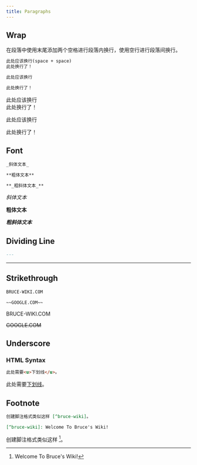 ```yaml
---
title: Paragraphs
---
```


## Wrap

在段落中使用末尾添加两个空格进行段落内换行，使用空行进行段落间换行。

```markdown
此处应该换行(space + space)
此处换行了！

此处应该换行

此处换行了！
```

此处应该换行  
此处换行了！

此处应该换行

此处换行了！

## Font

```markdown
_斜体文本_

**粗体文本**

**_粗斜体文本_**
```

_斜体文本_

**粗体文本**

**_粗斜体文本_**

## Dividing Line

```markdown
---
```

---

## Strikethrough

```markdown
BRUCE-WIKI.COM

~~GOOGLE.COM~~
```

BRUCE-WIKI.COM

~~GOOGLE.COM~~

## Underscore

### HTML Syntax

```html
此处需要<u>下划线</u>。
```

此处需要<u>下划线</u>。

## Footnote

```markdown
创建脚注格式类似这样 [^bruce-wiki]。

[^bruce-wiki]: Welcome To Bruce's Wiki!
```

创建脚注格式类似这样 [^bruce-wiki]。  
[^bruce-wiki]: Welcome To Bruce's Wiki!
